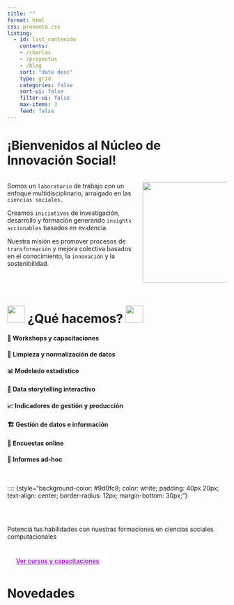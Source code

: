 ```yaml
---
title: ""
format: html
css: presenta.css
listing:
  - id: last_contenido
    contents: 
    - /charlas
    - /proyectos
    - /blog
    sort: "date desc"
    type: grid
    categories: false
    sort-ui: false
    filter-ui: false
    max-items: 3
    feed: false
---
```


# **¡Bienvenidos al Núcleo de Innovación Social!**

::: columns
::: {.column width="60%"}
Somos un `laboratorio` de trabajo con un enfoque multidisciplinario, arraigado en las `ciencias sociales.`

Creamos `iniciativas` de investigación, desarrollo y formación generando `insights accionables` basados en evidencia.

Nuestra misión es promover procesos de `transformación` y mejora colectiva basados en el conocimiento, la `innovación` y la sostenibilidad.
:::

::: {.column width="40%"}
![](images/logoNIS.png){fig-align="center" width="230"}
:::
:::

# <img src="images/Developer.gif" width="40px"/> ¿Qué hacemos? <img src="images/Developer.gif" width="40px"/>

::: grid
::: {.g-col-6 .card4}
#### 🎤 Workshops y capacitaciones
:::

::: {.g-col-6 .card4}
#### 🧼 Limpieza y normalización de datos
:::

::: {.g-col-6 .card4}
#### 📊 Modelado estadístico
:::

::: {.g-col-6 .card4}
#### 📖 Data storytelling interactivo
:::

::: {.g-col-6 .card4}
#### 📈 Indicadores de gestión y producción
:::

::: {.g-col-6 .card4}
#### 🏗️ Gestión de datos e información
:::

::: {.g-col-6 .card4}
#### 📝 Encuestas online
:::

::: {.g-col-6 .card4}
#### 📄 Informes ad-hoc
:::
:::

<br>

:::: {style="background-color: #9d0fc8; color: white; padding: 40px 20px; text-align: center; border-radius: 12px; margin-bottom: 30px;"}

<h3 style="color: white; margin-bottom: 10px;">

Accedé a nuestros cursos y capacitaciones

</h2>

<p>Potenciá tus habilidades con nuestras formaciones en ciencias sociales computacionales</p>

<a href="cursos.html" class="btn" style="background-color: white; color: #9d0fc8; font-weight: 600; padding: 10px 20px; border-radius: 8px; display: inline-block; margin-top: 15px;">Ver cursos y capacitaciones</a>

</div>

# Novedades

</a>

::: {#last_contenido}
:::

```{=html}
<script>(function(t,e,s,o){var n,a,c;t.SMCX=t.SMCX||[],e.getElementById(o)||(n=e.getElementsByTagName(s),a=n[n.length-1],c=e.createElement(s),c.type="text/javascript",c.async=!0,c.id=o,c.src="https://widget.surveymonkey.com/collect/website/js/tRaiETqnLgj758hTBazgdzxwuSQVZA5gS55pIr4pOSb5YLSS_2BiHbKJ3kHcpQYeLx.js",a.parentNode.insertBefore(c,a))})(window,document,"script","smcx-sdk");</script>
```
